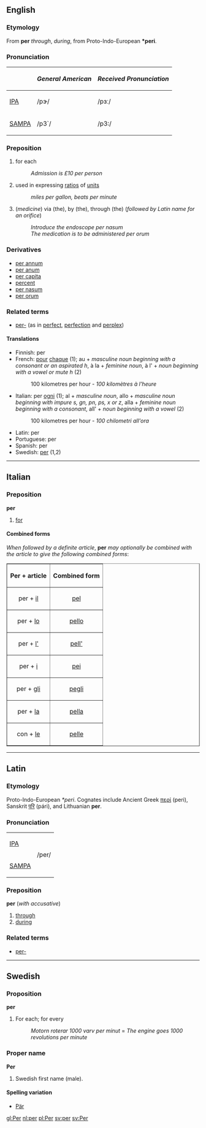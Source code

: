 ==English==
===Etymology===
From {{L.}} '''per''' ''through'', ''during'', from Proto-Indo-European '''*peri'''.

===Pronunciation===
{| border=1 cellpadding=5
! !! ''General American'' !! ''Received Pronunciation''
|-
| [[w:IPA|IPA]] || /pɝ/ || /pɜː/
|-
| [[w:SAMPA|SAMPA]] || /p3`/ || /p3:/
|}

===Preposition===
# for each
#:''Admission is £10 per person''
#used in expressing [[ratio]]s of [[unit]]s
#:''miles per gallon, beats per minute''
#(''medicine'') via (the), by (the), through (the) (''followed by Latin name for an orifice'')
#:''Introduce the endoscope per nasum''
#:''The medication is to be administered per orum''

===Derivatives===
*[[per annum]]
*[[per anum]] <!--sic - this means "via the anus" in medical terminology-->
*[[per capita]]
*[[percent]]
*[[per nasum]]
*[[per orum]]

===Related terms===
*[[per-]] (as in [[perfect]], [[perfection]] and [[perplex]])

====Translations====
*Finnish: per <!-- correct? -->
*French: [[pour#French|pour]] [[chaque]] (1); au + ''masculine noun beginning with a consonant or an aspirated h'', à la + ''feminine noun'', à l' + ''noun beginning with a vowel or mute h'' (2)
*:100 kilometres per hour - ''100 kilomètres à l'heure''
*Italian: per [[ogni]] (1); al + ''masculine noun'', allo + ''masculine noun beginning with impure s, gn, pn, ps, x or z'', alla + ''feminine noun beginning with a consonant'', all' + ''noun beginning with a vowel'' (2)
*:100 kilometres per hour - ''100 chilometri all'ora''
*Latin: per
*Portuguese: per <!-- correct? -->
*Spanish: per <!-- correct? -->
*Swedish: [[per#Swedish|per]] (1,2)

----
==Italian==
===Preposition===
'''per'''

#[[for]]

====Combined forms====
''When followed by a definite article'', '''per''' ''may optionally be combined with the article to give the following combined forms'':

<table border="1" align="center" cellpadding="5">
<tr><th>Per + article<th>Combined form</tr>
<tr><td align="center">per + [[il#Italian|il]]<td align="center">[[pel#Italian|pel]]</tr>
<tr><td align="center">per + [[lo#Italian|lo]]<td align="center">[[pello#Italian|pello]]</tr>
<tr><td align="center">per + [[l'#Italian|l']]<td align="center">[[pell']]</tr>
<tr><td align="center">per + [[i#Italian|i]]<td align="center">[[pei]]</tr>
<tr><td align="center">per + [[gli]]<td align="center">[[pegli]]</tr>
<tr><td align="center">per + [[la#Italian|la]]<td align="center">[[pella#Italian|pella]]</tr>
<tr><td align="center">con + [[le#Italian|le]]<td align="center">[[pelle#Italian|pelle]]</tr>
</table>

----

==Latin==
===Etymology===
Proto-Indo-European ''*peri''.  Cognates include Ancient Greek [[περί]] (peri), Sanskrit [[परि]] (pári), and Lithuanian '''per'''.

===Pronunciation===
{| border=1 cellpadding=5
| [[w:IPA|IPA]] 
|rowspan=2| /per/
|-
| [[w:SAMPA|SAMPA]]
|}

===Preposition===
'''per''' (''with accusative'')
#[[through]]
#[[during]]

===Related terms===
*[[per-]]

----
==Swedish==
===Proposition===
'''per'''

#For each; for every
#:''Motorn roterar 1000 varv per minut'' = ''The engine goes 1000 revolutions per minute''

===Proper name===
'''Per'''

#Swedish first name (male).

====Spelling variation====
*[[Pär]]

[[gl:Per]]
[[nl:per]]
[[pl:Per]]
[[sv:per]] [[sv:Per]]